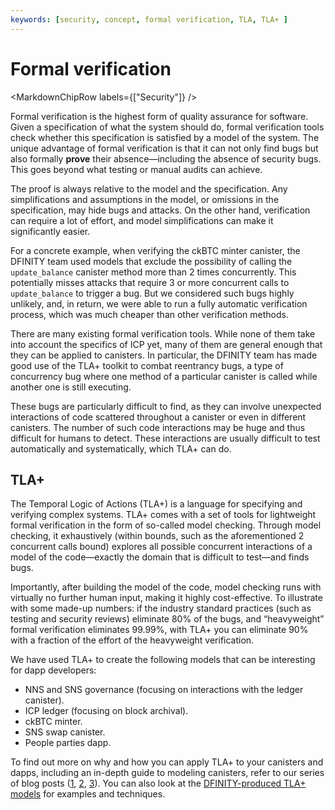 ```yaml
---
keywords: [security, concept, formal verification, TLA, TLA+ ]
---
```



# Formal verification

<MarkdownChipRow labels={["Security"]} />

Formal verification is the highest form of quality assurance for software. Given a specification of what the system should do, formal verification tools check whether this specification is satisfied by a model of the system. The unique advantage of formal verification is that it can not only find bugs but also formally **prove** their absence—including the absence of security bugs. This goes beyond what testing or manual audits can achieve.

The proof is always relative to the model and the specification. Any simplifications and assumptions in the model, or omissions in the specification, may hide bugs and attacks. On the other hand, verification can require a lot of effort, and model simplifications can make it significantly easier.

For a concrete example, when verifying the ckBTC minter canister, the DFINITY team used models that exclude the possibility of calling the `update_balance` canister method more than 2 times concurrently. This potentially misses attacks that require 3 or more concurrent calls to `update_balance` to trigger a bug. But we considered such bugs highly unlikely, and, in return, we were able to run a fully automatic verification process, which was much cheaper than other verification methods.

There are many existing formal verification tools. While none of them take into account the specifics of ICP yet, many of them are general enough that they can be applied to canisters. In particular, the DFINITY team has made good use of the TLA+ toolkit to combat reentrancy bugs, a type of concurrency bug where one method of a particular canister is called while another one is still executing.

These bugs are particularly difficult to find, as they can involve unexpected interactions of code scattered throughout a canister or even in different canisters. The number of such code interactions may be huge and thus difficult for humans to detect. These interactions are usually difficult to test automatically and systematically, which TLA+ can do.

## TLA+

The Temporal Logic of Actions (TLA+) is a language for specifying and verifying complex systems. TLA+ comes with a set of tools for lightweight formal verification in the form of so-called model checking. Through model checking, it exhaustively (within bounds, such as the aforementioned 2 concurrent calls bound) explores all possible concurrent interactions of a model of the code—exactly the domain that is difficult to test—and finds bugs.

Importantly, after building the model of the code, model checking runs with virtually no further human input, making it highly cost-effective. To illustrate with some made-up numbers: if the industry standard practices (such as testing and security reviews) eliminate 80% of the bugs, and “heavyweight” formal verification eliminates 99.99%, with TLA+ you can eliminate 90% with a fraction of the effort of the heavyweight verification.

We have used TLA+ to create the following models that can be interesting for dapp developers:

- NNS and SNS governance (focusing on interactions with the ledger canister).
- ICP ledger (focusing on block archival).
- ckBTC minter.
- SNS swap canister.
- People parties dapp.

To find out more on why and how you can apply TLA+ to your canisters and dapps, including an in-depth guide to modeling canisters, refer to our series of blog posts ([1](https://medium.com/dfinity/eliminating-smart-contract-bugs-with-tla-e986aeb6da24), [2](https://medium.com/dfinity/weeding-out-the-bugs-with-tla-models-3606045bf24e), [3](https://mynosefroze.com/blog/2023-08-09-tla_for_canisters)). You can also look at the [DFINITY-produced TLA+ models](https://github.com/dfinity/formal-models) for examples and techniques.